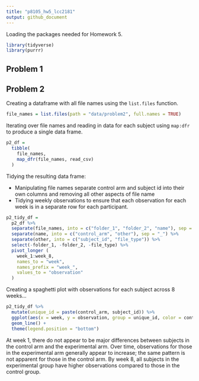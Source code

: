 ```yaml
---
title: "p8105_hw5_lcc2181"
output: github_document
---
```


Loading the packages needed for Homework 5.

```r
library(tidyverse)
library(purrr)
```

## Problem 1

## Problem 2

Creating a dataframe with all file names using the `list.files` function.

```r
file_names = list.files(path = "data/problem2", full.names = TRUE)
```

Iterating over file names and reading in data for each subject using `map:dfr` to produce a single data frame.

```r
p2_df =
  tibble(
    file_names,
    map_dfr(file_names, read_csv)
  )
```

Tidying the resulting data frame:

* Manipulating file names separate control arm and subject id into their own columns and removing all other aspects of file name
* Tidying weekly observations to ensure that each observation for each week is in a separate row for each participant.

```r
p2_tidy_df =
  p2_df %>% 
  separate(file_names, into = c("folder_1", "folder_2", "name"), sep = "/") %>% 
  separate(name, into = c("control_arm", "other"), sep = "_") %>% 
  separate(other, into = c("subject_id", "file_type")) %>% 
  select(-folder_1, -folder_2, -file_type) %>% 
  pivot_longer (
    week_1:week_8,
    names_to = "week",
    names_prefix = "week_",
    values_to = "observation"
  )
```

Creating a spaghetti plot with observations for each subject across 8 weeks...

```r
p2_tidy_df %>% 
  mutate(unique_id = paste(control_arm, subject_id)) %>% 
  ggplot(aes(x = week, y = observation, group = unique_id, color = control_arm)) +
  geom_line() +
  theme(legend.position = "bottom")
```

At week 1, there do not appear to be major differences between subjects in the control arm and the experimental arm. Over time, observations for those in the experimental arm generally appear to increase; the same pattern is not apparent for those in the control arm. By week 8, all subjects in the experimental group have higher observations compared to those in the control group.

